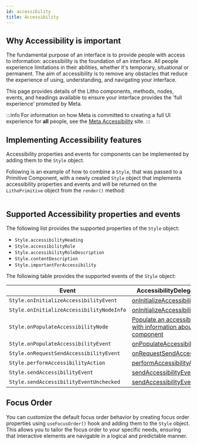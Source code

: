 ```yaml
---
id: accessibility
title: Accessibility
---
```


## Why Accessibility is important

The fundamental purpose of an interface is to provide people with access to information: accessibility is the foundation of an interface. All people experience limitations in their abilities, whether it's temporary, situational or permanent. The aim of accessibility is to remove any obstacles that reduce the experience of using, understanding, and navigating your interface.

This page provides details of the Litho components, methods, nodes, events, and headings available to ensure your interface provides the 'full experience' promoted by Meta.

:::info
For information on how Meta is committed to creating a full UI experience for **all** people, see the [Meta Accessibility](https://en-gb.facebook.com/accessibility/) site.
:::

## Implementing Accessibility features

Accessibility properties and events for components can be implemented by adding them to the `Style` object.

Following is an example of how to combine a `Style`, that was passed to a Primitive Component, with a newly created `Style` object that implements accessibility properties and events and will be returned on the `LithoPrimitive` object from the `render()` method:

```kotlin file=sample/src/main/java/com/facebook/samples/litho/kotlin/primitives/SimpleImageViewWithAccessibilityPrimitiveComponent.kt start=start_simple_primitive_component_with_a11y_example end=end_simple_primitive_component_with_a11y_example
```

## Supported Accessibility properties and events

The following list provides the supported properties of the `Style` object:

* `Style.accessibilityHeading`
* `Style.accessibilityRole`
* `Style.accessibilityRoleDescription`
* `Style.contentDescription`
* `Style.importantForAccessibility`

The following table provides the supported events of the `Style` object:

| Event | AccessibilityDelegate method |
| ----- | ---------------------------- |
| `Style.onInitializeAccessibilityEvent`    | <a href="https://developer.android.com/reference/android/support/v4/view/AccessibilityDelegateCompat.html#onInitializeAccessibilityEvent(android.view.View, android.view.accessibility.AccessibilityEvent)">onInitializeAccessibilityEvent</a> |
| `Style.onInitializeAccessibilityNodeInfo` | <a href="https://developer.android.com/reference/android/support/v4/view/AccessibilityDelegateCompat.html#onInitializeAccessibilityNodeInfo(android.view.View, android.support.v4.view.accessibility.AccessibilityNodeInfoCompat)">onInitializeAccessibilityNodeInfo</a> |
| `Style.onPopulateAccessibilityNode`       | <a href="https://fburl.com/onpopulateaccessibilitynode">Populate an accessibility node with information about the component</a> |
| `Style.onPopulateAccessibilityEvent`      | <a href="https://developer.android.com/reference/android/support/v4/view/AccessibilityDelegateCompat.html#onPopulateAccessibilityEvent(android.view.View, android.view.accessibility.AccessibilityEvent)">onPopulateAccessibilityEvent</a> |
| `Style.onRequestSendAccessibilityEvent`   | <a href="https://developer.android.com/reference/android/support/v4/view/AccessibilityDelegateCompat.html#onRequestSendAccessibilityEvent(android.view.ViewGroup, android.view.View, android.view.accessibility.AccessibilityEvent)">onRequestSendAccessibilityEvent</a> |
| `Style.performAccessibilityAction`        | <a href="https://developer.android.com/reference/android/support/v4/view/AccessibilityDelegateCompat.html#performAccessibilityAction(android.view.View, int, android.os.Bundle)">performAccessibilityAction</a> |
| `Style.sendAccessibilityEvent`            | <a href="https://developer.android.com/reference/android/support/v4/view/AccessibilityDelegateCompat.html#sendAccessibilityEvent(android.view.View, int)">sendAccessibilityEvent</a> |
| `Style.sendAccessibilityEventUnchecked`   | <a href="https://developer.android.com/reference/android/support/v4/view/AccessibilityDelegateCompat.html#sendAccessibilityEventUnchecked(android.view.View, android.view.accessibility.AccessibilityEvent)">sendAccessibilityEventUnchecked</a> |


## Focus Order

You can customize the default focus order behavior by creating focus order properties using `useFocusOrder()` hook and adding them to the `Style` object. This allows you to tailor the focus order to your specific needs, ensuring that interactive elements are navigable in a logical and predictable manner.


```kotlin file=sample/src/main/java/com/facebook/samples/litho/kotlin/accessibility/FocusOrderComponent.kt start=start_focusorder_a11y_example end=end_focusorder_a11y_example
```
